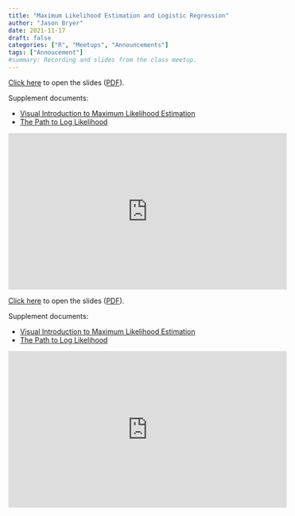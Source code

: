 ```yaml
---
title: "Maximum Likelihood Estimation and Logistic Regression"
author: "Jason Bryer"
date: 2021-11-17
draft: false
categories: ["R", "Meetups", "Announcements"]
tags: ["Annoucement"]
#summary: Recording and slides from the class meetup.
---
```


[Click here](/slides/09-Logistic_Regression.html) to open the slides ([PDF](https://github.com/jbryer/DATA606Fall2021/blob/master/Slides/09-Logistic_Regression.pdf)).

Supplement documents:

* [Visual Introduction to Maximum Likelihood Estimation](https://htmlpreview.github.io/?https://github.com/jbryer/visualMLE/blob/master/doc/mle.html)  
* [The Path to Log Likelihood](https://htmlpreview.github.io/?https://github.com/jbryer/visualMLE/blob/master/doc/log_likelihood.html)

	
<iframe width="560" height="315" src="https://www.youtube.com/embed/VExQruB0TkU" title="YouTube video player" frameborder="0" allow="accelerometer; autoplay; clipboard-write; encrypted-media; gyroscope; picture-in-picture" allowfullscreen></iframe>

<!--more-->

[Click here](/slides/09-Logistic_Regression.html) to open the slides ([PDF](https://github.com/jbryer/DATA606Fall2021/blob/master/Slides/09-Logistic_Regression.pdf)).

Supplement documents:

* [Visual Introduction to Maximum Likelihood Estimation](https://htmlpreview.github.io/?https://github.com/jbryer/visualMLE/blob/master/doc/mle.html)  
* [The Path to Log Likelihood](https://htmlpreview.github.io/?https://github.com/jbryer/visualMLE/blob/master/doc/log_likelihood.html)

<iframe width="560" height="315" src="https://www.youtube.com/embed/VExQruB0TkU" title="YouTube video player" frameborder="0" allow="accelerometer; autoplay; clipboard-write; encrypted-media; gyroscope; picture-in-picture" allowfullscreen></iframe>

